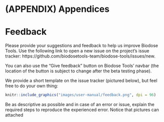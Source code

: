 # (APPENDIX) Appendices {-} 

# Feedback {#appendix-feedback}

Please provide your suggestions and feedback to help us improve Biodose Tools. Use the following link to open a new issue on the project's issue tracker: https://github.com/biodosetools-team/biodose-tools/issues/new. 

You can also use the "Give feedback" button on Biodose Tools' navbar (the location of the button is subject to change after the beta testing phase).

  
We provide a short template on the issue tracker (pictured below), but feel free to do your own thing:

```r
knitr::include_graphics("images/user-manual/feedback.png", dpi = 96)
```

Be as descriptive as possible and in case of an error or issue, explain the required steps to reproduce the experienced error. Notice that pictures can attached
